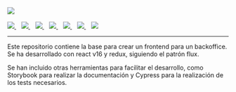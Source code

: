 
<Meta title="Docs|Intro" />

<div style={{ margin: '0 auto', maxWidth: '600px', color: 'white', textAlign: 'center' }}>
  <img
    style={{ width: '75%', margin: '0 auto 2em auto' }}
    src={logo}
  />
  <br />
  <br />
  <a href="https://www.npmjs.com/package/node/v/lts">
      <img src="https://img.shields.io/badge/Nodejs-v12.x-success.svg" />
  </a>&nbsp;&nbsp;
  <a href="https://www.npmjs.com/package/node">
      <img src="https://img.shields.io/badge/Nodejs-v14.x-success.svg" />
  </a>&nbsp;&nbsp;
  <a href="https://github.com/facebook/react">
      <img src={`https://img.shields.io/badge/React-v${dependencies.react.substr(1)}-informational.svg`} />
  </a>&nbsp;&nbsp;
  <a href="https://github.com/reduxjs/redux">
      <img src={`https://img.shields.io/badge/Redux-v${dependencies.redux.substr(1)}-informational.svg`} />
  </a>&nbsp;&nbsp;
  <a href="https://material-ui.com/">
      <img src={`https://img.shields.io/badge/MaterialUI-v${dependencies['@material-ui/core'].substr(1)}-informational.svg`} />
  </a>&nbsp;&nbsp;
  <a href="https://www.cypress.io/">
      <img src={`https://img.shields.io/badge/Cypress-v${devDependencies.cypress.substr(1)}-informational.svg`} />
  </a>&nbsp;&nbsp;
  <a href="https://storybook.js.org/">
      <img src={`https://img.shields.io/badge/Storybook-v${devDependencies['@storybook/react'].substr(1)}-informational.svg`} />
  </a>

  ---
  Este repositorio contiene la base para crear un frontend para un backoffice. Se ha desarrollado con react v16 y redux, siguiendo
  el patrón flux.

  Se han incluido otras herramientas para facilitar el desarrollo, como Storybook para realizar la documentación y
  Cypress para la realización de los tests necesarios.

</div>


